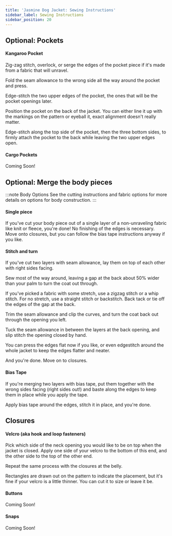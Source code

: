 ```yaml
---
title: 'Jasmine Dog Jacket: Sewing Instructions'
sidebar_label: Sewing Instructions
sidebar_position: 20
---
```


## Optional: Pockets

#### Kangaroo Pocket

Zig-zag stitch, overlock, or serge the edges of the pocket piece if it's made from a fabric that will
unravel.

Fold the seam allowance to the wrong side all the way around the pocket and press.

Edge-stitch the two upper edges of the pocket, the ones that will be the pocket openings later.

Position the pocket on the back of the jacket. You can either line it up with the markings on the
pattern or eyeball it, exact alignment doesn't really matter.

Edge-stitch along the top side of the pocket, then the three bottom sides, to firmly attach the pocket
to the back while leaving the two upper edges open.

#### Cargo Pockets

Coming Soon!

## Optional: Merge the body pieces

:::note Body Options
See the cutting instructions and fabric options for more details on options for body construction.
:::

#### Single piece

If you've cut your body piece out of a single layer of a non-unraveling fabric like knit or fleece,
you're done! No finishing of the edges is necessary. Move onto closures, but you can follow the bias
tape instructions anyway if you like.

#### Stitch and turn

If you've cut two layers with seam allowance, lay them on top of each other with right sides facing.

Sew most of the way around, leaving a gap at the back about 50% wider than your palm to turn
the coat out through.

If you've picked a fabric with some stretch, use a zigzag stitch or a whip stitch. For no stretch,
use a straight stitch or backstitch. Back tack or tie off the edges of the gap at the back.

Trim the seam allowance and clip the curves, and turn the coat back out through the opening you left.

Tuck the seam allowance in between the layers at the back opening, and slip stitch the opening closed
by hand.

You can press the edges flat now if you like, or even edgestitch around the whole jacket to keep the
edges flatter and neater.

And you're done. Move on to closures.

#### Bias Tape

If you're merging two layers with bias tape, put them together with the wrong sides facing (right sides
out!) and baste along the edges to keep them in place while you apply the tape.

Apply bias tape around the edges, stitch it in place, and you're done.

## Closures

#### Velcro (aka hook and loop fasteners)

Pick which side of the neck opening you would like to be on top when the jacket is closed.
Apply one side of your velcro to the bottom of this end, and the other side to
the top of the other end.

Repeat the same process with the closures at the belly.

Rectangles are drawn out on the pattern to indicate the placement, but it's fine if your
velcro is a little thinner. You can cut it to size or leave it be.

#### Buttons

Coming Soon!

#### Snaps

Coming Soon!
